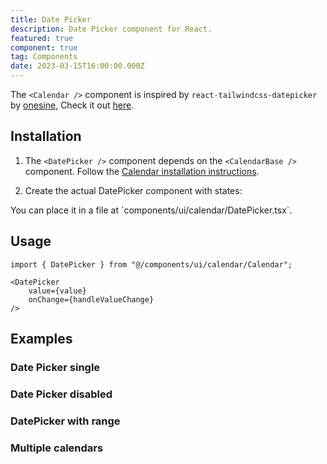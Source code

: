 ```yaml
---
title: Date Picker
description: Date Picker component for React.
featured: true
component: true
tag: Components
date: 2023-03-15T16:00:00.000Z
---
```


<Alert variant="outline">

The `<Calendar />` component is inspired by `react-tailwindcss-datepicker` by
[onesine](https://github.com/onesine), Check it out [here](https://react-tailwindcss-datepicker.vercel.app/).

</Alert>

<ComponentExample src="src/components/examples/DatePickerDemo.tsx">
    <DatePickerDemo />
</ComponentExample>

## Installation

1. The `<DatePicker />` component depends on the `<CalendarBase />` component. Follow the [Calendar installation instructions](/ui/calendar#installation).

2. Create the actual DatePicker component with states:

<ComponentSource src="src/components/ui/calendar/DatePicker.tsx" />

<Alert variant="outline">
    You can place it in a file at `components/ui/calendar/DatePicker.tsx`.
</Alert>

## Usage

```tsx
import { DatePicker } from "@/components/ui/calendar/Calendar";
```

```tsx
<DatePicker
    value={value}
    onChange={handleValueChange}
/>
```

## Examples

### Date Picker single

<ComponentExample src="src/components/examples/DatePickerDemo.tsx">
    <DatePickerDemo />
</ComponentExample>

### Date Picker disabled

<ComponentExample src="src/components/examples/DatePickerDisabledDemo.tsx">
    <DatePickerDisabledDemo />
</ComponentExample>

### DatePicker with range

<ComponentExample src="src/components/examples/DatePickerRangeDemo.tsx">
    <DatePickerRangeDemo />
</ComponentExample>

### Multiple calendars

<ComponentExample src="src/components/examples/DatePickerMultipleDemo.tsx">
    <DatePickerMultipleDemo />
</ComponentExample>
